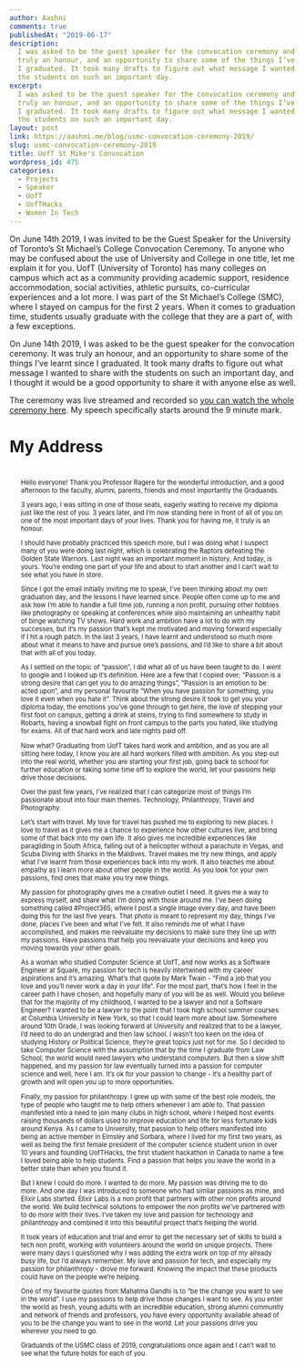 ```yaml
---
author: Aashni
comments: true
publishedAt: "2019-06-17"
description:
  I was asked to be the guest speaker for the convocation ceremony and it was
  truly an honour, and an opportunity to share some of the things I’ve learnt since
  I graduated. It took many drafts to figure out what message I wanted to share with
  the students on such an important day.
excerpt:
  I was asked to be the guest speaker for the convocation ceremony and it was
  truly an honour, and an opportunity to share some of the things I’ve learnt since
  I graduated. It took many drafts to figure out what message I wanted to share with
  the students on such an important day.
layout: post
link: https://aashni.me/blog/usmc-convocation-ceremony-2019/
slug: usmc-convocation-ceremony-2019
title: UofT St Mike's Convocation
wordpress_id: 475
categories:
  - Projects
  - Speaker
  - UofT
  - UofTHacks
  - Women In Tech
---
```


On June 14th 2019, I was invited to be the Guest Speaker for the University of Toronto’s St Michael’s College Convocation Ceremony. To anyone who may be confused about the use of University and College in one title, let me explain it for you. UofT (University of Toronto) has many colleges on campus which act as a community providing academic support, residence accommodation, social activities, athletic pursuits, co-curricular experiences and a lot more. I was part of the St Michael’s College (SMC), where I stayed on campus for the first 2 years. When it comes to graduation time, students usually graduate with the college that they are a part of, with a few exceptions.

On June 14th 2019, I was asked to be the guest speaker for the convocation ceremony. It was truly an honour, and an opportunity to share some of the things I’ve learnt since I graduated. It took many drafts to figure out what message I wanted to share with the students on such an important day, and I thought it would be a good opportunity to share it with anyone else as well.

The ceremony was live streamed and recorded so [you can watch the whole ceremony here](https://strmstr.com/june-14-230-2019.html). My speech specifically starts around the 9 minute mark.

# My Address

<div style="padding: 20px; font-size: 0.8em;">Hello everyone! Thank you Professor Ragere for the wonderful introduction, and a good afternoon to the faculty, alumni, parents, friends and most importantly the Graduands.

3 years ago, I was sitting in one of those seats, eagerly waiting to receive my diploma just like the rest of you. 3 years later, and I’m now standing here in front of all of you on one of the most important days of your lives. Thank you for having me, it truly is an honour.

I should have probably practiced this speech more, but I was doing what I suspect many of you were doing last night, which is celebrating the Raptors defeating the Golden State Warriors. Last night was an important moment in history. And today, is yours. You’re ending one part of your life and about to start another and I can’t wait to see what you have in store.

Since I got the email initially inviting me to speak, I’ve been thinking about my own graduation day, and the lessons I have learned since. People often come up to me and ask how I’m able to handle a full time job, running a non profit, pursuing other hobbies like photography or speaking at conferences while also maintaining an unhealthy habit of binge watching TV shows. Hard work and ambition have a lot to do with my successes, but it’s my passion that’s kept me motivated and moving forward especially if I hit a rough patch. In the last 3 years, I have learnt and understood so much more about what it means to have and pursue one’s passions, and I’d like to share a bit about that with all of you today.

As I settled on the topic of “passion”, I did what all of us have been taught to do. I went to google and I looked up it’s definition. Here are a few that I copied over; “Passion is a strong desire that can get you to do amazing things”, “Passion is an emotion to be acted upon”, and my personal favourite “When you have passion for something, you love it even when you hate it”. Think about the strong desire it took to get you your diploma today, the emotions you’ve gone through to get here, the love of stepping your first foot on campus, getting a drink at steins, trying to find somewhere to study in Robarts, having a snowball fight on front campus to the parts you hated, like studying for exams. All of that hard work and late nights paid off.

Now what? Graduating from UofT takes hard work and ambition, and as you are all sitting here today, I know you are all hard workers filled with ambition. As you step out into the real world, whether you are starting your first job, going back to school for further education or taking some time off to explore the world, let your passions help drive those decisions.

Over the past few years, I’ve realized that I can categorize most of things I’m passionate about into four main themes. Technology, Philanthropy, Travel and Photography.

Let’s start with travel. My love for travel has pushed me to exploring to new places. I love to travel as it gives me a chance to experience how other cultures live, and bring some of that back into my own life. It also gives me incredible experiences like paragliding in South Africa, falling out of a helicopter without a parachute in Vegas, and Scuba Diving with Sharks in the Maldives. Travel makes me try new things, and apply what I’ve learnt from those experiences back into my work. It also teaches me about empathy as I learn more about other people in the world. As you look for your own passions, find ones that make you try new things.

My passion for photography gives me a creative outlet I need. It gives me a way to express myself, and share what I’m doing with those around me. I’ve been doing something called #Project365, where I post a single image every day, and have been doing this for the last five years. That photo is meant to represent my day, things I’ve done, places I’ve been and what I’ve felt. It also reminds me of what I have accomplished, and makes me reevaluate my decisions to make sure they line up with my passions. Have passions that help you reevaluate your decisions and keep you moving towards your other goals.

As a woman who studied Computer Science at UofT, and now works as a Software Engineer at Square, my passion for tech is heavily intertwined with my career aspirations and it’s amazing. What’s that quote by Mark Twain - “Find a job that you love and you’ll never work a day in your life”. For the most part, that’s how I feel in the career path I have chosen, and hopefully many of you will be as well. Would you believe that for the majority of my childhood, I wanted to be a lawyer and not a Software Engineer? I wanted to be a lawyer to the point that I took high school summer courses at Columbia University in New York, so that I could learn more about law. Somewhere around 10th Grade, I was looking forward at University and realized that to be a lawyer, I’d need to do an undergrad and then law school. I wasn’t too keen on the idea of studying History or Political Science, they’re great topics just not for me. So I decided to take Computer Science with the assumption that by the time I graduate from Law School, the world would need lawyers who understand computers. But then a slow shift happened, and my passion for law eventually turned into a passion for computer science and well, here I am. It’s ok for your passion to change - it’s a healthy part of growth and will open you up to more opportunities.

Finally, my passion for philanthropy. I grew up with some of the best role models, the type of people who taught me to help others whenever I am able to. That passion manifested into a need to join many clubs in high school, where I helped host events raising thousands of dollars used to improve education and life for less fortunate kids around Kenya. As I came to University, that passion to help others manifested into being an active member in Elmsley and Sorbara, where I lived for my first two years, as well as being the first female president of the computer science student union in over 10 years and founding UofTHacks, the first student hackathon in Canada to name a few. I loved being able to help students. Find a passion that helps you leave the world in a better state than when you found it.

But I knew I could do more. I wanted to do more. My passion was driving me to do more. And one day I was introduced to someone who had similar passions as mine, and Elixir Labs started. Elixir Labs is a non profit that partners with other non profits around the world. We build technical solutions to empower the non profits we’ve partnered with to do more with their lives. I’ve taken my love and passion for technology and philanthropy and combined it into this beautiful project that’s helping the world.

It took years of education and trial and error to get the necessary set of skills to build a tech non profit, working with volunteers around the world on unique projects. There were many days I questioned why I was adding the extra work on top of my already busy life, but I’d always remember. My love and passion for tech, and especially my passion for philanthropy - drove me forward. Knowing the impact that these products could have on the people we’re helping.

One of my favourite quotes from Mahatma Gandhi is to “be the change you want to see in the world”. I use my passions to help drive those changes I want to see. As you enter the world as fresh, young adults with an incredible education, strong alumni community and network of friends and professors, you have every opportunity available ahead of you to be the change you want to see in the world. Let your passions drive you wherever you need to go.

Graduands of the USMC class of 2019, congratulations once again and I can’t wait to see what the future holds for each of you.
</div>